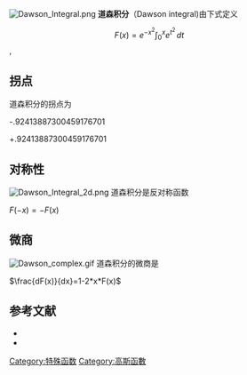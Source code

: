 [[File:Dawson_Integral.png|thumb]]
'''道森积分'''（Dawson integral)由下式定义

:<math>F(x)  = e^{-x^2} \int_0^x e^{t^2}\,dt</math>,


==拐点==
道森积分的拐点为

-.92413887300459176701

+.92413887300459176701

==对称性==
[[File:Dawson_Integral_2d.png|thumb]]
道森积分是反对称函数

<math>F(-x)=-F(x)</math>

==微商==
[[File:Dawson_complex.gif|thumb]]
道森积分的微商是

<math>\frac{dF(x)}{dx}=1-2*x*F(x)</math>

==参考文献==
*{{Citation | last1=Press | first1=WH | last2=Teukolsky | first2=SA | last3=Vetterling | first3=WT | last4=Flannery | first4=BP | year=2007 | title=Numerical Recipes: The Art of Scientific Computing | edition=3rd | publisher=Cambridge University Press |  publication-place=New York | isbn=978-0-521-88068-8 | chapter=Section 6.9. Dawson's Integral | chapter-url=http://apps.nrbook.com/empanel/index.html#pg=302}}
*{{dlmf|id=7|title=Error Functions, Dawson’s and Fresnel Integrals|first=N. M. |last=Temme}}

[[Category:特殊函数|Category:特殊函数]]
[[Category:高斯函數|Category:高斯函數]]